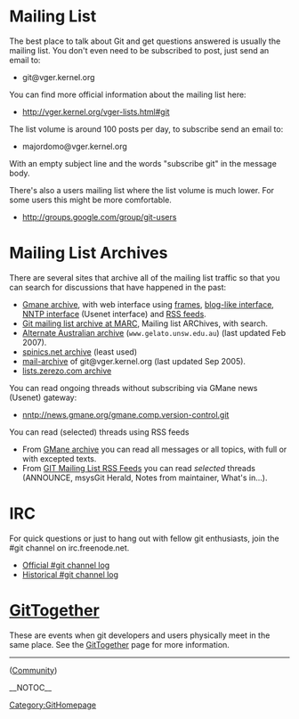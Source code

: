 = Mailing List =
The best place to talk about Git and get questions answered is usually the mailing list. You don't even need to be subscribed to post, just send an email to:
* git@vger.kernel.org

You can find more official information about the mailing list here:
* http://vger.kernel.org/vger-lists.html#git

The list volume is around 100 posts per day, to subscribe send an email to:
* majordomo@vger.kernel.org
With an empty subject line and the words "subscribe git" in the message body.

There's also a users mailing list where the list volume is much lower. For some users this might be more comfortable.
* http://groups.google.com/group/git-users

= Mailing List Archives =
There are several sites that archive all of the mailing list traffic so that you can search for discussions that have happened in the past:

* [http://dir.gmane.org/gmane.comp.version-control.git Gmane archive], with web interface using [http://news.gmane.org/gmane.comp.version-control.git frames], [http://blog.gmane.org/gmane.comp.version-control.git blog-like interface], [nntp://news.gmane.org/gmane.comp.version-control.git NNTP interface] (Usenet interface) and [http://rss.gmane.org/topics/excerpts/gmane.comp.version-control.git RSS feeds].
* [http://marc.theaimsgroup.com/?l=git Git mailing list archive at MARC], Mailing list ARChives, with search.
* [http://www.gelato.unsw.edu.au/archives/git/ Alternate Australian archive] (<code><nowiki>www.gelato.unsw.edu.au</nowiki></code>) (last updated Feb 2007).
* [http://www.spinics.net/lists/git/ spinics.net archive] (least used)
* [http://www.mail-archive.com/git@vger.kernel.org/ mail-archive] of git@vger.kernel.org (last updated Sep 2005).
* [http://lists.zerezo.com/git/ lists.zerezo.com archive]

You can read ongoing threads without subscribing via GMane news (Usenet) gateway:
* nntp://news.gmane.org/gmane.comp.version-control.git

You can read (selected) threads using RSS feeds
* From [http://dir.gmane.org/gmane.comp.version-control.git GMane archive] you can read all messages or all topics, with full or with excepted texts.
* From [http://gitrss.q42.co.uk/ GIT Mailing List RSS Feeds] you can read ''selected'' threads (ANNOUNCE, msysGit Herald, Notes from maintainer, What's in...).

= IRC =
<!-- ## [[MoinMoin]] doesn't understand irc:// pseudoprotocol (IRC URL).
 -->
For quick questions or just to hang out with fellow git enthusiasts, join the #git channel on irc.freenode.net.
* [http://colabti.org/irclogger/irclogger_logs/git Official #git channel log]
* [http://pasky.or.cz/~pasky/cp/%23git/ Historical #git channel log]

= [[GitTogether]] =
These are events when git developers and users physically meet in the same place.
See the [[GitTogether]] page for more information.

----
[[Category:GitHomepage]] ([http://git.or.cz/#community Community])

__NOTOC__